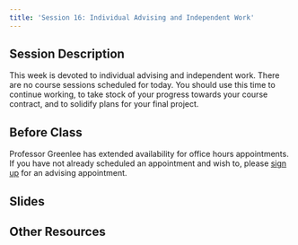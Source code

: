 ```yaml
---
title: 'Session 16: Individual Advising and Independent Work'
---
```


## Session Description

This week is devoted to individual advising and independent work. There are no course sessions scheduled for today. You should use this time to continue working, to take stock of your progress towards your course contract, and to solidify plans for your final project.

## Before Class

Professor Greenlee has extended availability for office hours appointments. If you have not already scheduled an appointment and wish to, please [sign up](https://calendly.com/agreen4/neighborhood-analysis?back=1&month=2021-01) for an advising appointment.

## Slides

## Other Resources

